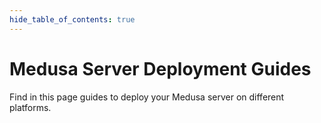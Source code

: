 ```yaml
---
hide_table_of_contents: true
---
```



# Medusa Server Deployment Guides

Find in this page guides to deploy your Medusa server on different platforms.

<DocCardList items={useCurrentSidebarCategory().items}/>